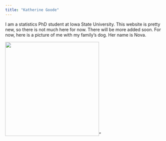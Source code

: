 ```yaml
---
title: "Katherine Goode"
---
```

      
I am a statistics PhD student at Iowa State University. This website is pretty new, so there is not much here for now. There will be more added soon. For now, here is a picture of me with my family's dog. Her name is Nova.

<img src="/images/nova.png" width = 300 />"